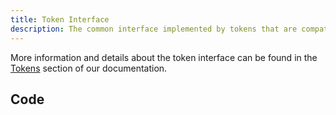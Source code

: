 ```yaml
---
title: Token Interface
description: The common interface implemented by tokens that are compatible with Soroban's built-in tokens.
---
```



More information and details about the token interface can be found in the [Tokens](../tokens/token-interface.mdx) section of our documentation.

## Code

<TokenInterfaceCode />
